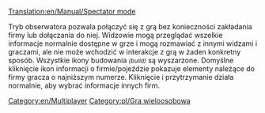 [[Translation:en/Manual/Spectator mode]]


[[Category:en/Multiplayer]][[Category:pl/Gra wieloosobowa]]

Tryb obserwatora pozwala połączyć się z grą bez konieczności zakładania firmy lub dołączania do niej. Widzowie mogą przeglądać wszelkie informacje normalnie dostępne w grze i mogą rozmawiać z innymi widzami i graczami, ale nie może wchodzić w interakcje z grą w żaden konkretny sposób. Wszystkie ikony budowania <small>''(build)''</small> są wyszarzone. Domyślne kliknięcie ikon informacji o firmie/pojeździe pokazuje elementy należące do firmy gracza o najniższym numerze. Kliknięcie i przytrzymanie działa normalnie, aby wybrać informacje innych firm.